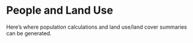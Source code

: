 # People and Land Use  

Here's where population calculations and land use/land cover summaries can be generated.  